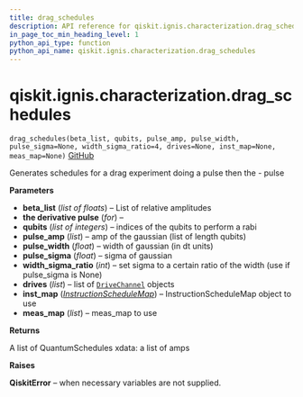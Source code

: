 ```yaml
---
title: drag_schedules
description: API reference for qiskit.ignis.characterization.drag_schedules
in_page_toc_min_heading_level: 1
python_api_type: function
python_api_name: qiskit.ignis.characterization.drag_schedules
---
```


<span id="qiskit-ignis-characterization-drag-schedules" />

# qiskit.ignis.characterization.drag\_schedules

<span id="qiskit.ignis.characterization.drag_schedules" />

`drag_schedules(beta_list, qubits, pulse_amp, pulse_width, pulse_sigma=None, width_sigma_ratio=4, drives=None, inst_map=None, meas_map=None)` [GitHub](https://github.com/qiskit-community/qiskit-ignis/tree/stable/0.5/qiskit/ignis/characterization/calibrations/pulse_schedules.py "view source code")

Generates schedules for a drag experiment doing a pulse then the - pulse

**Parameters**

*   **beta\_list** (*list of floats*) – List of relative amplitudes
*   **the derivative pulse** (*for*) –
*   **qubits** (*list of integers*) – indices of the qubits to perform a rabi
*   **pulse\_amp** (*list*) – amp of the gaussian (list of length qubits)
*   **pulse\_width** (*float*) – width of gaussian (in dt units)
*   **pulse\_sigma** (*float*) – sigma of gaussian
*   **width\_sigma\_ratio** (*int*) – set sigma to a certain ratio of the width (use if pulse\_sigma is None)
*   **drives** (*list*) – list of [`DriveChannel`](qiskit.pulse.DriveChannel "qiskit.pulse.DriveChannel") objects
*   **inst\_map** ([*InstructionScheduleMap*](qiskit.pulse.InstructionScheduleMap "qiskit.pulse.InstructionScheduleMap")) – InstructionScheduleMap object to use
*   **meas\_map** (*list*) – meas\_map to use

**Returns**

A list of QuantumSchedules xdata: a list of amps

**Raises**

**QiskitError** – when necessary variables are not supplied.

